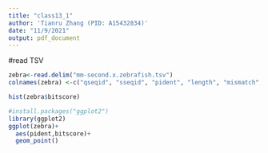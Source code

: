```yaml
---
title: "class13_1"
author: 'Tianru Zhang (PID: A15432834)'
date: "11/9/2021"
output: pdf_document
---
```



#read TSV
```r
zebra<-read.delim("mm-second.x.zebrafish.tsv")
colnames(zebra) <-c("qseqid", "sseqid", "pident", "length", "mismatch", "gapopen", "qstart", "qend", "sstart", "send", "evalue", "bitscore")

hist(zebra$bitscore)


```

```r
#install.packages("ggplot2")
library(ggplot2)
ggplot(zebra)+
  aes(pident,bitscore)+
  geom_point()
```


